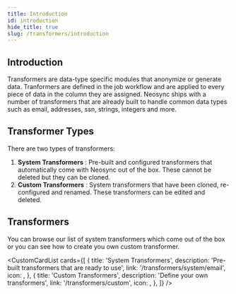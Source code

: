 ```yaml
---
title: Introduction
id: introduction
hide_title: true
slug: /transformers/introduction
---
```







<DocPageHeader title="Transformers" />

## Introduction

Transformers are data-type specific modules that anonymize or generate data. Tranformers are defined in the job workflow and are applied to every piece of data in the column they are assigned. Neosync ships with a number of transformers that are already built to handle common data types such as email, addresses, ssn, strings, integers and more.

<DocsImage />

## Transformer Types

There are two types of transformers:

1. **System Transformers** : Pre-built and configured transformers that automatically come with Neosync out of the box. These cannot be deleted but they can be cloned.
2. **Custom Transformers** : System transformers that have been cloned, re-configured and renamed. These transformers can be edited and deleted.

## Transformers

You can browse our list of system transformers which come out of the box or you can see how to create you own custom transformer.

<CustomCardList
  cards={[
    {
      title: 'System Transformers',
      description: 'Pre-built transformers that are ready to use',
      link: '/transformers/system/email',
      icon: <IoBuildOutline />,
    },
    {
      title: 'Custom Transformers',
      description: 'Define your own transformers',
      link: '/transformers/custom',
      icon: <GoCode />,
    },
  ]}
/>
